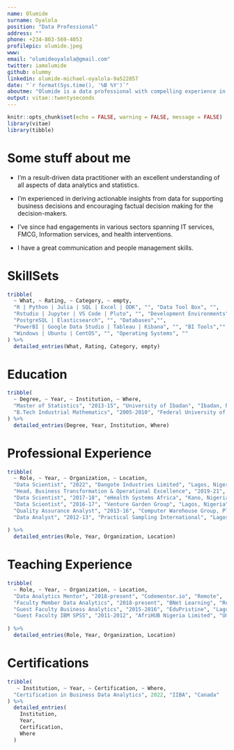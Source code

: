 ```yaml
---
name: Olumide
surname: Oyalola
position: "Data Professional"
address: ""
phone: +234-803-569-4053
profilepic: olumide.jpeg
www: 
email: "olumideoyalola@gmail.com"
twitter: iamolumide
github: olummy
linkedin: olumide-michael-oyalola-9a522857
date: "`r format(Sys.time(), '%B %Y')`"
aboutme: "Olumide is a data professional with compelling experience in various aspects of analytics."
output: vitae::twentyseconds
---
```


```r
knitr::opts_chunk$set(echo = FALSE, warning = FALSE, message = FALSE)
library(vitae)
library(tibble)
```

# Some stuff about me

* I'm a result-driven data practitioner with an excellent understanding of all aspects of data analytics and statistics. 

* I'm experienced in deriving actionable insights from data for supporting business decisions and encouraging factual decision making for the decision-makers. 

* I've since had engagements in various sectors spanning IT services, FMCG, Information services, and health interventions. 

* I have a great communication and people management skills.

# SkillSets

```r

tribble(
  ~ What, ~ Rating, ~ Category, ~ empty,
  "R | Python | Julia | SQL | Excel | ODK", "", "Data Tool Box", "",
  "Rstudio | Jupyter | VS Code | Pluto", "", "Development Environments","",
  "PostgreSQL | Elasticsearch", "", "Databases","",
  "PowerBI | Google Data Studio | Tableau | Kibana", "", "BI Tools","",
  "Windows | Ubuntu | CentOS", "", "Operating Systems", ""
) %>% 
  detailed_entries(What, Rating, Category, empty)

```


# Education

```r
tribble(
  ~ Degree, ~ Year, ~ Institution, ~ Where,
  "Master of Statistics", "2013-15", "University of Ibadan", "Ibadan, Nigeria",
  "B.Tech Industrial Mathematics", "2005-2010", "Federal University of Technology, Akure", "Akure, Nigeria"
) %>% 
  detailed_entries(Degree, Year, Institution, Where)
```

# Professional Experience

```r
tribble(
  ~ Role, ~ Year, ~ Organization, ~ Location,
  "Data Scientist", "2022", "Dangote Industries Limited", "Lagos, Nigeria",
  "Head, Business Transformation & Operational Excellence", "2019-21", "Longbrige Technologies Limited", "Lagos, Nigeria",
  "Data Scientist", "2017-18", "eHealth Systems Africa", "Kano, Nigeria",
  "Data Scientist", "2016-17", "Venture Garden Group", "Lagos, Nigeria",
  "Quality Assurance Analyst", "2013-16", "Computer Warehouse Group, Plc", "Lagos, Nigeria",
  "Data Analyst", "2012-13", "Practical Sampling International", "Lagos, Nigeria"
  
) %>% 
  detailed_entries(Role, Year, Organization, Location)
```



# Teaching Experience

```r
tribble(
  ~ Role, ~ Year, ~ Organization, ~ Location,
  "Data Analytics Mentor", "2018-present", "Codementor.io", "Remote",
  "Faculty Member Data Analytics", "2018-present", "BNet Learning", "Remote",
  "Guest Faculty Business Analytics", "2015-2016", "EduPristine", "Lagos, Nigeria & Beirut, Lebanon",
  "Guest Faculty IBM SPSS", "2011-2012", "AfriHUB Nigeria Limited", "Umuahia, Nigeria"
  
) %>% 
  detailed_entries(Role, Year, Organization, Location)
```


# Certifications

```r
tribble(
   ~ Institution, ~ Year, ~ Certification, ~ Where,
  "Certification in Business Data Analytics", 2022, "IIBA", "Canada"
) %>% 
  detailed_entries(
    Institution, 
    Year,
    Certification,
    Where
  )
```



<!-- # Award -->

<!-- ```{r} -->
<!-- tribble( -->
<!--    ~ Institution, ~ Year, ~ Award, ~ Where, -->
<!--   "Federal University of Technology, Akure", 2010, "Award of excellence for branding the Federal University of Technology, Akure", "Akure, Nigeria" -->
<!-- ) %>%  -->
<!--   detailed_entries( -->
<!--     Institution,  -->
<!--     Year, -->
<!--     Award, -->
<!--     Where -->
<!--   ) -->
<!-- ``` -->

